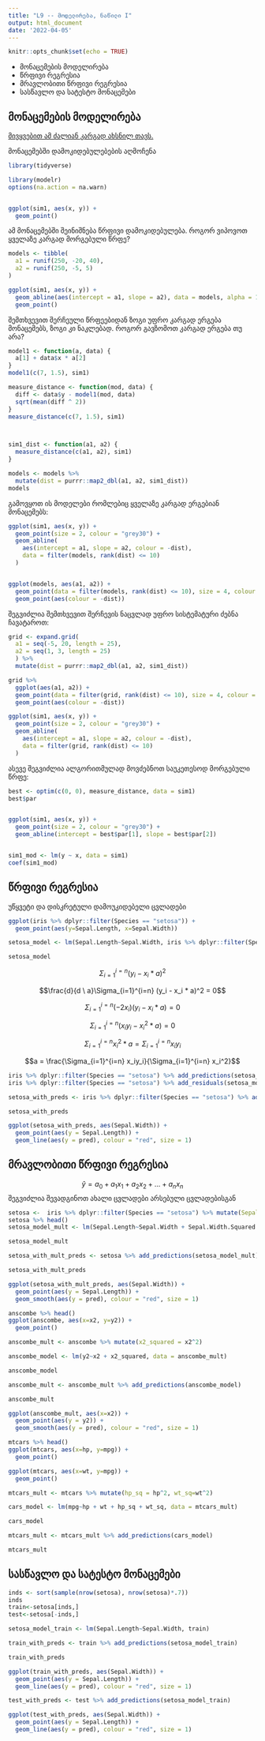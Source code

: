 ```yaml
---
title: "L9 -- მოდელირება, ნაწილი I"
output: html_document
date: '2022-04-05'
---
```


```r
knitr::opts_chunk$set(echo = TRUE)
```

* მონაცემების მოდელირება 
* წრფივი რეგრესია 
* მრავლობითი წრფივი რეგრესია
* სასწავლო და სატესტო მონაცემები

## მონაცემების მოდელირება 

[მივყვებით ამ ძალიან კარგად ახსნილ თავს.](https://r4ds.had.co.nz/model-basics.html)

მონაცემებში დამოკიდებულებების აღმოჩენა

```r
library(tidyverse)

library(modelr)
options(na.action = na.warn)


ggplot(sim1, aes(x, y)) + 
  geom_point()
```

ამ მონაცემებში შეინიშნება წრფივი დამოკიდებულება. როგორ ვიპოვოთ ყველაზე კარგად მორგებული წრფე? 

```r
models <- tibble(
  a1 = runif(250, -20, 40),
  a2 = runif(250, -5, 5)
)

ggplot(sim1, aes(x, y)) + 
  geom_abline(aes(intercept = a1, slope = a2), data = models, alpha = 1/4) +
  geom_point() 
```

შემთხვევით შერჩეული წრფეებიდან ზოგი უფრო კარგად ერგება მონაცემებს, ზოგი კი ნაკლებად. როგორ გავზომოთ კარგად ერგება თუ არა? 

```r
model1 <- function(a, data) {
  a[1] + data$x * a[2]
}
model1(c(7, 1.5), sim1)
```

```r
measure_distance <- function(mod, data) {
  diff <- data$y - model1(mod, data)
  sqrt(mean(diff ^ 2))
}
measure_distance(c(7, 1.5), sim1)



sim1_dist <- function(a1, a2) {
  measure_distance(c(a1, a2), sim1)
}

models <- models %>% 
  mutate(dist = purrr::map2_dbl(a1, a2, sim1_dist))
models

```

გამოვყოთ ის მოდელები რომლებიც ყველაზე კარგად ერგებიან მონაცემებს:

```r
ggplot(sim1, aes(x, y)) + 
  geom_point(size = 2, colour = "grey30") + 
  geom_abline(
    aes(intercept = a1, slope = a2, colour = -dist), 
    data = filter(models, rank(dist) <= 10)
  )


ggplot(models, aes(a1, a2)) +
  geom_point(data = filter(models, rank(dist) <= 10), size = 4, colour = "red") +
  geom_point(aes(colour = -dist))
```

შეგვიძლია შემთხვევით შერჩევის ნაცვლად უფრო სისტემატური ძებნა ჩავატაროთ: 

```r
grid <- expand.grid(
  a1 = seq(-5, 20, length = 25),
  a2 = seq(1, 3, length = 25)
  ) %>% 
  mutate(dist = purrr::map2_dbl(a1, a2, sim1_dist))

grid %>% 
  ggplot(aes(a1, a2)) +
  geom_point(data = filter(grid, rank(dist) <= 10), size = 4, colour = "red") +
  geom_point(aes(colour = -dist)) 
```

```r
ggplot(sim1, aes(x, y)) + 
  geom_point(size = 2, colour = "grey30") + 
  geom_abline(
    aes(intercept = a1, slope = a2, colour = -dist), 
    data = filter(grid, rank(dist) <= 10)
  )
```

ასევე შეგვიძლია ალგორითმულად მოვძებნოთ საუკეთესოდ მორგებული წრფე: 

```r
best <- optim(c(0, 0), measure_distance, data = sim1)
best$par


ggplot(sim1, aes(x, y)) + 
  geom_point(size = 2, colour = "grey30") + 
  geom_abline(intercept = best$par[1], slope = best$par[2])


sim1_mod <- lm(y ~ x, data = sim1)
coef(sim1_mod)
```


## წრფივი რეგრესია 

უწყვეტი და დისკრეტული დამოუკიდებელი ცვლადები

```r
ggplot(iris %>% dplyr::filter(Species == "setosa")) + 
  geom_point(aes(y=Sepal.Length, x=Sepal.Width))

setosa_model <- lm(Sepal.Length~Sepal.Width, iris %>% dplyr::filter(Species == "setosa"))

setosa_model
```


$$\Sigma_{i=1}^{i=n} (y_i - x_i * a)^2$$

$$\frac{d}{d \ a}\Sigma_{i=1}^{i=n} (y_i - x_i * a)^2 = 0$$

$$\Sigma_{i=1}^{i=n} (-2x_i)(y_i - x_i * a) = 0$$

$$\Sigma_{i=1}^{i=n} (x_iy_i - x_i^2 * a) = 0$$

$$\Sigma_{i=1}^{i=n} x_i^2 * a = \Sigma_{i=1}^{i=n} x_iy_i$$

$$a = \frac{\Sigma_{i=1}^{i=n} x_iy_i}{\Sigma_{i=1}^{i=n} x_i^2}$$

```r
iris %>% dplyr::filter(Species == "setosa") %>% add_predictions(setosa_model)
iris %>% dplyr::filter(Species == "setosa") %>% add_residuals(setosa_model)

setosa_with_preds <- iris %>% dplyr::filter(Species == "setosa") %>% add_predictions(setosa_model)

setosa_with_preds

ggplot(setosa_with_preds, aes(Sepal.Width)) +
  geom_point(aes(y = Sepal.Length)) +
  geom_line(aes(y = pred), colour = "red", size = 1)
```

## მრავლობითი წრფივი რეგრესია

$$\hat{y} = a_0 + a_1x_1 + a_2x_2 + ... + a_n x_n$$
შეგვიძლია შევადგინოთ ახალი ცვლადები არსებული ცვლადებისგან

```r
setosa <-  iris %>% dplyr::filter(Species == "setosa") %>% mutate(Sepal.Width.Squared = (Sepal.Width)^2) %>% mutate(Sepal.Width.Cubed = (Sepal.Width)^3) %>% mutate(Sepal.Width.Fourth = (Sepal.Width)^4)
setosa %>% head()
setosa_model_mult <- lm(Sepal.Length~Sepal.Width + Sepal.Width.Squared + Sepal.Width.Cubed + Sepal.Width.Fourth, data = setosa)

setosa_model_mult

setosa_with_mult_preds <- setosa %>% add_predictions(setosa_model_mult)

setosa_with_mult_preds

ggplot(setosa_with_mult_preds, aes(Sepal.Width)) +
  geom_point(aes(y = Sepal.Length)) +
  geom_smooth(aes(y = pred), colour = "red", size = 1)
```


```r
anscombe %>% head()
ggplot(anscombe, aes(x=x2, y=y2)) +
  geom_point()

anscombe_mult <- anscombe %>% mutate(x2_squared = x2^2)

anscombe_model <- lm(y2~x2 + x2_squared, data = anscombe_mult)

anscombe_model

anscombe_mult <- anscombe_mult %>% add_predictions(anscombe_model)

anscombe_mult

ggplot(anscombe_mult, aes(x=x2)) +
  geom_point(aes(y = y2)) +
  geom_smooth(aes(y = pred), colour = "red", size = 1)
```

```r
mtcars %>% head()
ggplot(mtcars, aes(x=hp, y=mpg)) +
  geom_point()

ggplot(mtcars, aes(x=wt, y=mpg)) +
  geom_point()

mtcars_mult <- mtcars %>% mutate(hp_sq = hp^2, wt_sq=wt^2)

cars_model <- lm(mpg~hp + wt + hp_sq + wt_sq, data = mtcars_mult)

cars_model

mtcars_mult <- mtcars_mult %>% add_predictions(cars_model)

mtcars_mult
```

## სასწავლო და სატესტო მონაცემები

```r
inds <- sort(sample(nrow(setosa), nrow(setosa)*.7))
inds
train<-setosa[inds,]
test<-setosa[-inds,]

setosa_model_train <- lm(Sepal.Length~Sepal.Width, train)

train_with_preds <- train %>% add_predictions(setosa_model_train)

train_with_preds

ggplot(train_with_preds, aes(Sepal.Width)) +
  geom_point(aes(y = Sepal.Length)) +
  geom_line(aes(y = pred), colour = "red", size = 1)

test_with_preds <- test %>% add_predictions(setosa_model_train)

ggplot(test_with_preds, aes(Sepal.Width)) +
  geom_point(aes(y = Sepal.Length)) +
  geom_line(aes(y = pred), colour = "red", size = 1)
```



